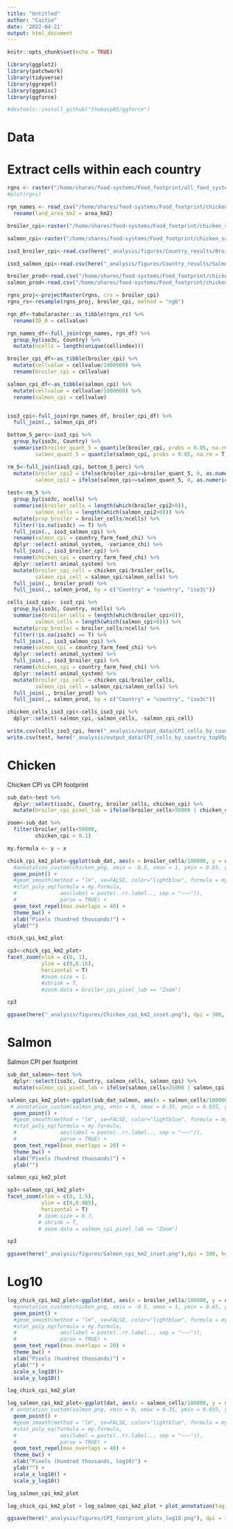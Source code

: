 ```yaml
---
title: "Untitled"
author: "Caitie"
date: '2022-04-21'
output: html_document
---
```


```r
knitr::opts_chunk$set(echo = TRUE)
```

```r
library(ggplot2)
library(patchwork)
library(tidyverse)
library(ggrepel)
library(ggpmisc)
library(ggforce)

#devtools::install_github("thomasp85/ggforce")
```


# Data
# Extract cells within each country

```r
rgns <- raster("/home/shares/food-systems/Food_footprint/all_food_systems/dataprep/spatial/land_eez_rgns.tif")
#plot(rgns)

rgn_names <- read_csv("/home/shares/food-systems/Food_footprint/chicken_salmon/_spatial/master_rgns.csv") %>%
  rename(land_area_km2 = area_km2)

broiler_cpi<-raster("/home/shares/food-systems/Food_footprint/chicken_salmon/rescaled_cumulative_pressure/chickens_cumulative_stress.tif")

salmon_cpi<-raster("/home/shares/food-systems/Food_footprint/chicken_salmon/rescaled_cumulative_pressure/salmon_cumulative_stress.tif")
```

```r
iso3_broiler_cpi<-read.csv(here("_analysis/figures/Country_results/Broiler_country_cpi.csv"))

iso3_salmon_cpi<-read.csv(here("_analysis/figures/Country_results/Salmon_country_cpi.csv"))
```

```r
broiler_prod<-read.csv("/home/shares/food-systems/Food_footprint/chicken_salmon/production/broiler_production.csv")
salmon_prod<-read.csv("/home/shares/food-systems/Food_footprint/chicken_salmon/production/salmon_production.csv")
```

```r
rgns_proj<-projectRaster(rgns, crs = broiler_cpi)
rgns_rs<-resample(rgns_proj, broiler_cpi, method = "ngb")

rgn_df<-tabularaster::as_tibble(rgns_rs) %>% 
  rename(ID_0 = cellvalue)

rgn_names_df<-full_join(rgn_names, rgn_df) %>% 
  group_by(iso3c, Country) %>% 
  mutate(ncells = length(unique(cellindex)))

broiler_cpi_df<-as_tibble(broiler_cpi) %>% 
  mutate(cellvalue = cellvalue/1000000) %>% 
  rename(broiler_cpi = cellvalue)

salmon_cpi_df<-as_tibble(salmon_cpi) %>% 
  mutate(cellvalue = cellvalue/1000000) %>% 
  rename(salmon_cpi = cellvalue)


iso3_cpi<-full_join(rgn_names_df, broiler_cpi_df) %>% 
  full_join(., salmon_cpi_df) 

bottom_5_perc<-iso3_cpi %>% 
  group_by(iso3c, Country) %>% 
  summarise(broiler_quant_5 = quantile(broiler_cpi, probs = 0.05, na.rm = T),
         salmon_quant_5 = quantile(salmon_cpi, probs = 0.05, na.rm = T))

rm_5<-full_join(iso3_cpi, bottom_5_perc) %>% 
  mutate(broiler_cpi2 = ifelse(broiler_cpi<=broiler_quant_5, 0, as.numeric(broiler_cpi)),
         salmon_cpi2 = ifelse(salmon_cpi<=salmon_quant_5, 0, as.numeric(salmon_cpi)))
  
test<-rm_5 %>% 
  group_by(iso3c, ncells) %>% 
  summarise(broiler_cells = length(which(broiler_cpi2>0)),
         salmon_cells = length(which(salmon_cpi2>0))) %>% 
  mutate(prop_broiler = broiler_cells/ncells) %>% 
  filter(!is.na(iso3c) == T) %>% 
  full_join(., iso3_salmon_cpi) %>% 
  rename(salmon_cpi = country_farm_feed_chi) %>% 
  dplyr::select(-animal_system, -variance_chi) %>% 
  full_join(., iso3_broiler_cpi) %>% 
  rename(chicken_cpi = country_farm_feed_chi) %>% 
  dplyr::select(-animal_system) %>% 
  mutate(broiler_cpi_cell = chicken_cpi/broiler_cells,
         salmon_cpi_cell = salmon_cpi/salmon_cells) %>% 
  full_join(., broiler_prod) %>% 
  full_join(., salmon_prod, by = c("Country" = "country", "iso3c"))

cells_iso3_cpi<- iso3_cpi %>% 
  group_by(iso3c, Country, ncells) %>% 
  summarise(broiler_cells = length(which(broiler_cpi>0)),
         salmon_cells = length(which(salmon_cpi>0))) %>% 
  mutate(prop_broiler = broiler_cells/ncells) %>% 
  filter(!is.na(iso3c) == T) %>% 
  full_join(., iso3_salmon_cpi) %>% 
  rename(salmon_cpi = country_farm_feed_chi) %>% 
  dplyr::select(-animal_system) %>% 
  full_join(., iso3_broiler_cpi) %>% 
  rename(chicken_cpi = country_farm_feed_chi) %>% 
  dplyr::select(-animal_system) %>% 
  mutate(broiler_cpi_cell = chicken_cpi/broiler_cells,
         salmon_cpi_cell = salmon_cpi/salmon_cells) %>% 
  full_join(., broiler_prod) %>% 
  full_join(., salmon_prod, by = c("Country" = "country", "iso3c"))

chicken_cells_iso3_cpi<-cells_iso3_cpi %>% 
  dplyr::select(-salmon_cpi,-salmon_cells, -salmon_cpi_cell)

write.csv(cells_iso3_cpi, here("_analysis/output_data/CPI_cells_by_country.csv"))
write.csv(test, here("_analysis/output_data/CPI_cells_by_country_top95perc.csv"))
```


# Chicken

Chicken CPI vs CPI footprint

```r
sub_dat<-test %>% 
  dplyr::select(iso3c, Country, broiler_cells, chicken_cpi) %>% 
  mutate(broiler_cpi_pixel_lab = ifelse(broiler_cells>50000 | chicken_cpi > 0.1, as.character(Country), "Zoom"))

zoom<-sub_dat %>% 
  filter(broiler_cells<50000,
         chicken_cpi < 0.1)

my.formula <- y ~ x

chick_cpi_km2_plot<-ggplot(sub_dat, aes(x = broiler_cells/100000, y = chicken_cpi, label = Country)) + 
  #annotation_custom(chicken_png, xmin = -0.5, xmax = 1, ymin = 0.65, ymax=0.75) +
  geom_point() +
  #geom_smooth(method = "lm", se=FALSE, color="lightblue", formula = my.formula) +
  #stat_poly_eq(formula = my.formula, 
  #              aes(label = paste(..rr.label.., sep = "~~~")), 
  #              parse = TRUE) +
  geom_text_repel(max.overlaps = 40) + 
  theme_bw() +
  xlab("Pixels (hundred thousands)") +
  ylab("") 

chick_cpi_km2_plot
```


```r
cp3<-chick_cpi_km2_plot+
facet_zoom(xlim = c(0, 1),
           ylim = c(0,0.15), 
           horizontal = T) 
           #zoom.size = 1,
           #shrink = T,
           #zoom.data = broiler_cpi_pixel_lab == "Zoom")

cp3
```
```r
ggsave(here("_analysis/figures/Chicken_cpi_km2_inset.png"), dpi = 300, height = 4, width = 10)
```

# Salmon

Salmon CPI per footprint

```r
sub_dat_salmon<-test %>% 
  dplyr::select(iso3c, Country, salmon_cells, salmon_cpi) %>% 
  mutate(salmon_cpi_pixel_lab = ifelse(salmon_cells>25000 | salmon_cpi > 0.05, as.character(Country), "Zoom"))

salmon_cpi_km2_plot<-ggplot(sub_dat_salmon, aes(x = salmon_cells/100000, y = salmon_cpi, label = Country)) +
 # annotation_custom(salmon_png, xmin = 0, xmax = 0.35, ymin = 0.035, ymax=0.045) +
  geom_point() +
  #geom_smooth(method = "lm", se=FALSE, color="lightblue", formula = my.formula) +
  #stat_poly_eq(formula = my.formula, 
  #              aes(label = paste(..rr.label.., sep = "~~~")), 
  #              parse = TRUE) +
  geom_text_repel(max_overlaps = 20) + 
  theme_bw() +
  xlab("Pixels (hundred thousands)") +
  ylab("") 

salmon_cpi_km2_plot
```

```r
sp3<-salmon_cpi_km2_plot+
facet_zoom(xlim = c(0, 1.5),
           ylim = c(0,0.005), 
           horizontal = T)
          # zoom.size = 0.7, 
          # shrink = T,
          # zoom.data = salmon_cpi_pixel_lab == "Zoom")

sp3
```

```r
ggsave(here("_analysis/figures/Salmon_cpi_km2_inset.png"),dpi = 300, height = 4, width = 10)
```

# Log10

```r
log_chick_cpi_km2_plot<-ggplot(dat, aes(x = broiler_cells/100000, y = chicken_cpi, label = Country)) + 
  #annotation_custom(chicken_png, xmin = -0.5, xmax = 1, ymin = 0.65, ymax=0.75) +
  geom_point() +
  #geom_smooth(method = "lm", se=FALSE, color="lightblue", formula = my.formula) +
  #stat_poly_eq(formula = my.formula, 
  #              aes(label = paste(..rr.label.., sep = "~~~")), 
  #              parse = TRUE) +
  geom_text_repel(max.overlaps = 20) + 
  theme_bw() +
  xlab("Pixels (hundred thousands)") +
  ylab("") +
  scale_x_log10()+
  scale_y_log10()

log_chick_cpi_km2_plot
```

```r

log_salmon_cpi_km2_plot<-ggplot(dat, aes(x = salmon_cells/100000, y = salmon_cpi, label = Country)) +
 # annotation_custom(salmon_png, xmin = 0, xmax = 0.35, ymin = 0.035, ymax=0.045) +
  geom_point() +
  #geom_smooth(method = "lm", se=FALSE, color="lightblue", formula = my.formula) +
  #stat_poly_eq(formula = my.formula, 
  #              aes(label = paste(..rr.label.., sep = "~~~")), 
  #              parse = TRUE) +
  geom_text_repel(max_overlaps = 40) + 
  theme_bw() +
  xlab("Pixels (hundred thousands, log10)") +
  ylab("") +
  scale_x_log10() +
  scale_y_log10()

log_salmon_cpi_km2_plot
```

```r
log_chick_cpi_km2_plot + log_salmon_cpi_km2_plot + plot_annotation(tag_levels = "A")
```
```r
ggsave(here("_analysis/figures/CPI_footprint_plots_log10.png"), dpi = 300, height = 3, width = 10)
```

